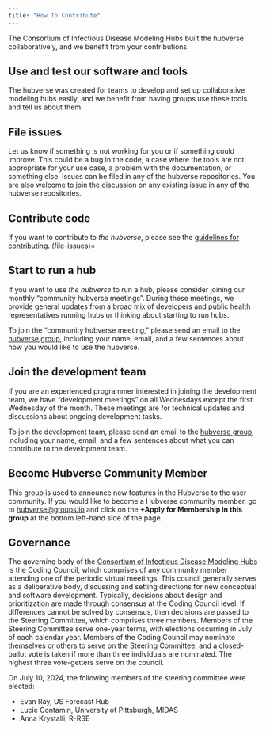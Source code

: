 ```yaml
---
title: "How To Contribute"
---
```


The Consortium of Infectious Disease Modeling Hubs built the hubverse collaboratively, and we benefit from your contributions.

## Use and test our software and tools

The hubverse was created for teams to develop and set up collaborative modeling hubs easily, and we benefit from having groups use these tools and tell us about them.

## File issues

Let us know if something is not working for you or if something could improve. This could be a bug in the code, a case where the tools are not appropriate for your use case, a problem with the documentation, or something else. Issues can be filed in any of the hubverse repositories. You are also welcome to join the discussion on any existing issue in any of the hubverse repositories.

## Contribute code

If you want to contribute to *the hubverse*, please see the [guidelines for contributing](https://hubverse-org.github.io/hubUtils/CONTRIBUTING.html).
(file-issues)=

## Start to run a hub

If you want to use *the hubverse* to run a hub, please consider joining our monthly "community hubverse meetings". During these meetings, we provide general updates from a broad mix of developers and public health representatives running hubs or thinking about starting to run hubs.

To join the "community hubverse meeting," please send an email to the <a href="mailto:hubverse+owner@groups.io">hubverse group</a>, including your name, email, and a few sentences about how you would like to use the hubverse.

## Join the development team

If you are an experienced programmer interested in joining the development team, we have "development meetings" on all Wednesdays except the first Wednesday of the month. These meetings are for technical updates and discussions about ongoing development tasks.

To join the development team, please send an email to the <a href="mailto:hubverse+owner@groups.io">hubverse group</a>, including your name, email, and a few sentences about what you can contribute to the development team.

## Become Hubverse Community Member
This group is used to announce new features in the Hubverse to the user community. If you would like to become a Hubverse community member, go to [hubverse@groups.io](https://groups.io/g/hubverse) and click on the **+Apply for Membership in this group** at the bottom left-hand side of the page.

## Governance

The governing body of the [Consortium of Infectious Disease Modeling Hubs](who-we-are.md) is the Coding Council, which comprises of any community member attending one of the periodic virtual meetings. This council generally serves as a deliberative body, discussing and setting directions for new conceptual and software development. Typically, decisions about design and prioritization are made through consensus at the Coding Council level. If differences cannot be solved by consensus, then decisions are passed to the Steering Committee, which comprises three members. Members of the Steering Committee serve one-year terms, with elections occurring in July of each calendar year. Members of the Coding Council may nominate themselves or others to serve on the Steering Committee, and a closed-ballot vote is taken if more than three individuals are nominated. The highest three vote-getters serve on the council.

On July 10, 2024, the following members of the steering committee were elected:

- Evan Ray, US Forecast Hub
- Lucie Contamin, University of Pittsburgh, MIDAS
- Anna Krystalli, R-RSE

